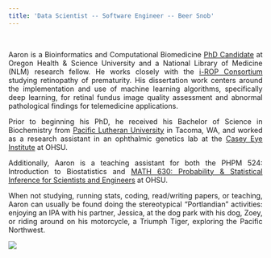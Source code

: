 ```yaml
---
title: 'Data Scientist -- Software Engineer -- Beer Snob'
---
```


<style>
.title{text-align:center}
body{text-align:justify}
h1{margin-top: 36px}
</style>

<br>

<div class = "row">
  <div class = "col-md-5">
    
Aaron is a Bioinformatics and Computational Biomedicine [PhD Candidate](https://www.ohsu.edu/xd/education/schools/school-of-medicine/departments/clinical-departments/dmice/people/Aaron-Coyner.cfm) at Oregon Health & Science University and a National Library of Medicine (NLM) research fellow. He works closely with the [i-ROP Consortium](http://i-rop.github.io/index.html) studying retinopathy of prematurity. His dissertation work centers around the implementation and use of machine learning algorithms, specifically deep learning, for retinal fundus image quality assessment and abnormal pathological findings for telemedicine applications.

Prior to beginning his PhD, he received his Bachelor of Science in Biochemistry from [Pacific Lutheran University](https://www.plu.edu/chemistry/) in Tacoma, WA, and worked as a research assistant in an ophthalmic genetics lab at the [Casey Eye Institute](https://www.ohsu.edu/xd/health/services/casey-eye/) at OHSU.

Additionally, Aaron is a teaching assistant for both the PHPM 524: Introduction to Biostatistics and [MATH 630: Probability & Statistical Inference for Scientists and Engineers](https://ohsu-math630-fall-2018.netlify.com/) at OHSU.

When not studying, running stats, coding, read/writing papers, or teaching, Aaron can usually be found doing the stereotypical "Portlandian" activities: enjoying an IPA with his partner, Jessica, at the dog park with his dog, Zoey, or riding around on his motorcycle, a Triumph Tiger, exploring the Pacific Northwest.
  
  </div>
  <div class = "col-md-7">

![](./img/headshot.jpg)
  </div>
</div>